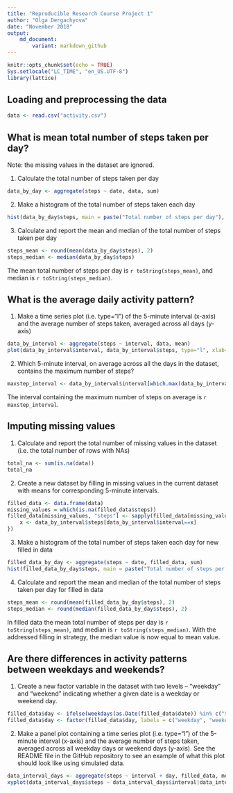 ```yaml
---
title: "Reproducible Research Course Project 1"
author: "Olga Dergachyova"
date: "November 2018"
output:
    md_document:
        variant: markdown_github
---
```


```r
knitr::opts_chunk$set(echo = TRUE)
Sys.setlocale("LC_TIME", "en_US.UTF-8")
library(lattice)
```

## Loading and preprocessing the data

```r
data <- read.csv("activity.csv")
```

## What is mean total number of steps taken per day?
Note: the missing values in the dataset are ignored.

1. Calculate the total number of steps taken per day

```r
data_by_day <- aggregate(steps ~ date, data, sum)
```

2. Make a histogram of the total number of steps taken each day

```r
hist(data_by_day$steps, main = paste("Total number of steps per day"), xlab="Number of steps", ylab="Number of days", col="green")
```

3. Calculate and report the mean and median of the total number of steps taken per day

```r
steps_mean <- round(mean(data_by_day$steps), 2)
steps_median <- median(data_by_day$steps)
```

The mean total number of steps per day is `r toString(steps_mean)`, and median is `r toString(steps_median)`.

## What is the average daily activity pattern?

1. Make a time series plot (i.e. \color{red}{\verb|type = "l"|}type="l") of the 5-minute interval (x-axis) and the average number of steps taken, averaged across all days (y-axis)

```r
data_by_interval <- aggregate(steps ~ interval, data, mean)
plot(data_by_interval$interval, data_by_interval$steps, type="l", xlab="Interval", ylab="Average number of steps", main="Average number of steps per day and per interval")
```

2. Which 5-minute interval, on average across all the days in the dataset, contains the maximum number of steps?

```r
maxstep_interval <- data_by_interval$interval[which.max(data_by_interval$steps)]
```

The interval containing the maximum number of steps on average is `r maxstep_interval`.

## Imputing missing values

1. Calculate and report the total number of missing values in the dataset (i.e. the total number of rows with \color{red}{\verb|NA|}NAs)

```r
total_na <- sum(is.na(data))
total_na
```

2. Create a new dataset by filling in missing values in the current dataset with means for corresponding 5-minute intervals. 

```r
filled_data <- data.frame(data)
missing_values = which(is.na(filled_data$steps))
filled_data[missing_values, "steps"] <- sapply(filled_data[missing_values, "interval"], function(x){
    x <- data_by_interval$steps[data_by_interval$interval==x]
})
```

3. Make a histogram of the total number of steps taken each day for new filled in data

```r
filled_data_by_day <- aggregate(steps ~ date, filled_data, sum)
hist(filled_data_by_day$steps, main = paste("Total number of steps per day in filled in data"), xlab="Number of steps", ylab="Number of days", col="blue")
```

4. Calculate and report the mean and median of the total number of steps taken per day for filled in data

```r
steps_mean <- round(mean(filled_data_by_day$steps), 2)
steps_median <- round(median(filled_data_by_day$steps), 2)
```
In filled data the mean total number of steps per day is `r toString(steps_mean)`, and median is `r toString(steps_median)`. With the addressed filling in strategy, the median value is now equal to mean value.

## Are there differences in activity patterns between weekdays and weekends?

1. Create a new factor variable in the dataset with two levels – “weekday” and “weekend” indicating whether a given date is a weekday or weekend day.

```r
filled_data$day <- ifelse(weekdays(as.Date(filled_data$date)) %in% c("Saterday", "Sunday"), 1, 0)
filled_data$day <- factor(filled_data$day, labels = c("weekday", "weekend"))
```

2. Make a panel plot containing a time series plot (i.e. \color{red}{\verb|type = "l"|}type="l") of the 5-minute interval (x-axis) and the average number of steps taken, averaged across all weekday days or weekend days (y-axis). See the README file in the GitHub repository to see an example of what this plot should look like using simulated data.

```r
data_interval_days <- aggregate(steps ~ interval + day, filled_data, mean)
xyplot(data_interval_days$steps ~ data_interval_days$interval|data_interval_days$day, type="l", main="Average number of steps per day type and per interval", xlab="Interval", ylab="Average number of steps", layout=c(1,2))
```

